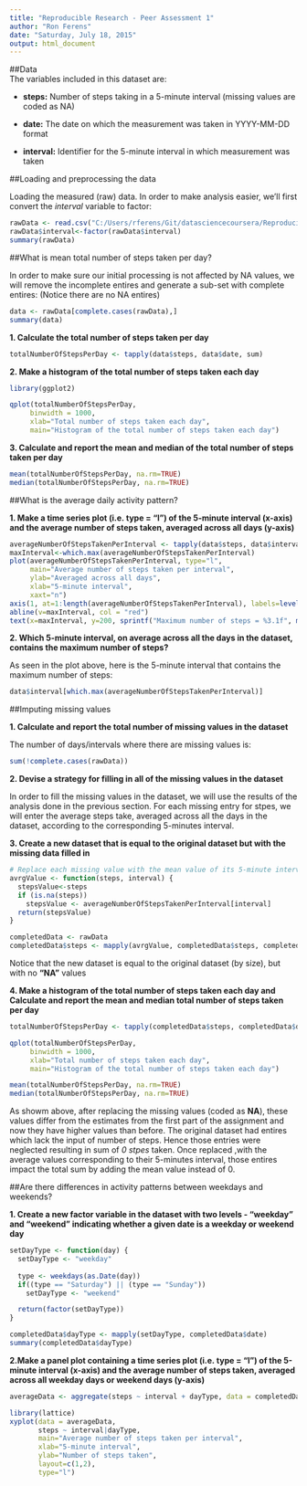 ```yaml
---
title: "Reproducible Research - Peer Assessment 1"
author: "Ron Ferens"
date: "Saturday, July 18, 2015"
output: html_document
---
```


##Data  
The variables included in this dataset are:

- **steps:** Number of steps taking in a 5-minute interval (missing values are coded as NA)

- **date:** The date on which the measurement was taken in YYYY-MM-DD format

- **interval:** Identifier for the 5-minute interval in which measurement was taken

##Loading and preprocessing the data

Loading the measured (raw) data. In order to make analysis easier, we'll first convert the *interval* variable to factor:

```r
rawData <- read.csv("C:/Users/rferens/Git/datasciencecoursera/Reproducible.Research/Project.01/Data/activity.csv")
rawData$interval<-factor(rawData$interval)
summary(rawData)
```

##What is mean total number of steps taken per day?

In order to make sure our initial processing is not affected by NA values, we will remove the incomplete entires and generate a sub-set with complete entires: (Notice there are no NA entires)

```r
data <- rawData[complete.cases(rawData),]
summary(data)
```

**1. Calculate the total number of steps taken per day**

```r
totalNumberOfStepsPerDay <- tapply(data$steps, data$date, sum)
```

**2. Make a histogram of the total number of steps taken each day**

```r
library(ggplot2)

qplot(totalNumberOfStepsPerDay,
     binwidth = 1000,
     xlab="Total number of steps taken each day",
     main="Histogram of the total number of steps taken each day")
```

**3. Calculate and report the mean and median of the total number of steps taken per day**

```r
mean(totalNumberOfStepsPerDay, na.rm=TRUE)
median(totalNumberOfStepsPerDay, na.rm=TRUE)
```

##What is the average daily activity pattern?

**1. Make a time series plot (i.e. type = "l") of the 5-minute interval (x-axis) and the average number of steps taken, averaged across all days (y-axis)**

```r
averageNumberOfStepsTakenPerInterval <- tapply(data$steps, data$interval, mean)
maxInterval<-which.max(averageNumberOfStepsTakenPerInterval)
plot(averageNumberOfStepsTakenPerInterval, type="l",
     main="Average number of steps taken per interval",
     ylab="Averaged across all days",
     xlab="5-minute interval",
     xaxt="n")
axis(1, at=1:length(averageNumberOfStepsTakenPerInterval), labels=levels(data$interval), srt=45)
abline(v=maxInterval, col = "red")
text(x=maxInterval, y=200, sprintf("Maximum number of steps = %3.1f", max(averageNumberOfStepsTakenPerInterval)), col = "red")
```

**2. Which 5-minute interval, on average across all the days in the dataset, contains the maximum number of steps?**

As seen in the plot above, here is the 5-minute interval that contains the maximum number of steps:

```r
data$interval[which.max(averageNumberOfStepsTakenPerInterval)]
```

##Imputing missing values

**1. Calculate and report the total number of missing values in the dataset**

The number of days/intervals where there are missing values is:
```r
sum(!complete.cases(rawData))
```

**2. Devise a strategy for filling in all of the missing values in the dataset**

In order to fill the missing values in the dataset, we will use the results of the analysis done in the previous section. For each missing entry for stpes, we will enter the average steps take, averaged across all the days in the dataset, according to the corresponding 5-minutes interval.

**3. Create a new dataset that is equal to the original dataset but with the missing data filled in**

```r
# Replace each missing value with the mean value of its 5-minute interval
avrgValue <- function(steps, interval) {
  stepsValue<-steps
  if (is.na(steps)) 
    stepsValue <- averageNumberOfStepsTakenPerInterval[interval]
  return(stepsValue)
}

completedData <- rawData
completedData$steps <- mapply(avrgValue, completedData$steps, completedData$interval)
```

Notice that the new dataset is equal to the original dataset (by size), but with no **"NA"** values

**4. Make a histogram of the total number of steps taken each day and Calculate and report the mean and median total number of steps taken per day**

```r
totalNumberOfStepsPerDay <- tapply(completedData$steps, completedData$date, sum)

qplot(totalNumberOfStepsPerDay,
     binwidth = 1000,
     xlab="Total number of steps taken each day",
     main="Histogram of the total number of steps taken each day")

mean(totalNumberOfStepsPerDay, na.rm=TRUE)
median(totalNumberOfStepsPerDay, na.rm=TRUE)
```

As showm above, after replacing the missing values (coded as **NA**), these values differ from the estimates from the first part of the assignment and now they have higher values than before. The original dataset had entires which lack the input of number of steps. Hence those entries were neglected resulting in sum of *0 stpes* taken. Once replaced ,with the average values corresponding to their 5-minutes interval, those entires impact the total sum by adding the mean value instead of 0.

##Are there differences in activity patterns between weekdays and weekends?

**1. Create a new factor variable in the dataset with two levels - "weekday" and "weekend" indicating whether a given date is a weekday or weekend day**

```r
setDayType <- function(day) {
  setDayType <- "weekday"
  
  type <- weekdays(as.Date(day))
  if((type == "Saturday") || (type == "Sunday"))
    setDayType <- "weekend"

  return(factor(setDayType))
}

completedData$dayType <- mapply(setDayType, completedData$date)
summary(completedData$dayType)
```

**2.Make a panel plot containing a time series plot (i.e. type = "l") of the 5-minute interval (x-axis) and the average number of steps taken, averaged across all weekday days or weekend days (y-axis)**

```r
averageData <- aggregate(steps ~ interval + dayType, data = completedData, mean)

library(lattice)
xyplot(data = averageData,
       steps ~ interval|dayType,
       main="Average number of steps taken per interval",
       xlab="5-minute interval",
       ylab="Number of steps taken",
       layout=c(1,2),
       type="l")
```
